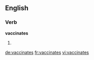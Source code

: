 
==English==

===Verb===
'''vaccinates'''

# {{en-third-person singular of|vaccinate}}

[[de:vaccinates]]
[[fr:vaccinates]]
[[vi:vaccinates]]